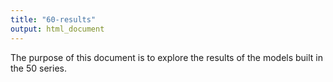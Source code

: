 ```yaml
---
title: "60-results"
output: html_document
---
```


The purpose of this document is to explore the results of the models built in the 50 series.

```r

```

```r

```

```r

```

```r

```


